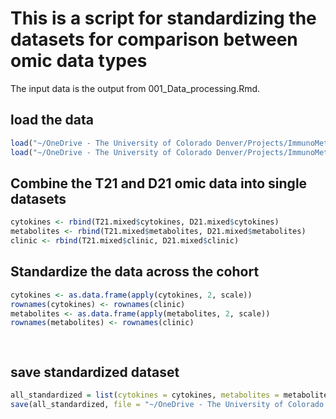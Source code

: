 # This is a script for standardizing the datasets for comparison between omic data types
The input data is the output from 001_Data_processing.Rmd. 

## load the data

```r
load("~/OneDrive - The University of Colorado Denver/Projects/ImmunoMetabolicSubtypes/data/processed/T21_mixed_cyt_met.RData")
load("~/OneDrive - The University of Colorado Denver/Projects/ImmunoMetabolicSubtypes/data/processed/D21_mixed_cyt_met.RData")
```

## Combine the T21 and D21 omic data into single datasets
```r
cytokines <- rbind(T21.mixed$cytokines, D21.mixed$cytokines)
metabolites <- rbind(T21.mixed$metabolites, D21.mixed$metabolites)
clinic <- rbind(T21.mixed$clinic, D21.mixed$clinic)
```


## Standardize the data across the cohort

```r
cytokines <- as.data.frame(apply(cytokines, 2, scale))
rownames(cytokines) <- rownames(clinic)
metabolites <- as.data.frame(apply(metabolites, 2, scale))
rownames(metabolites) <- rownames(clinic)

 
```

## save standardized dataset
```r
all_standardized = list(cytokines = cytokines, metabolites = metabolites, clinic = clinic)
save(all_standardized, file = "~/OneDrive - The University of Colorado Denver/Projects/ImmunoMetabolicSubtypes/data/processed/all_cyt_met_standardized.RData")
```
